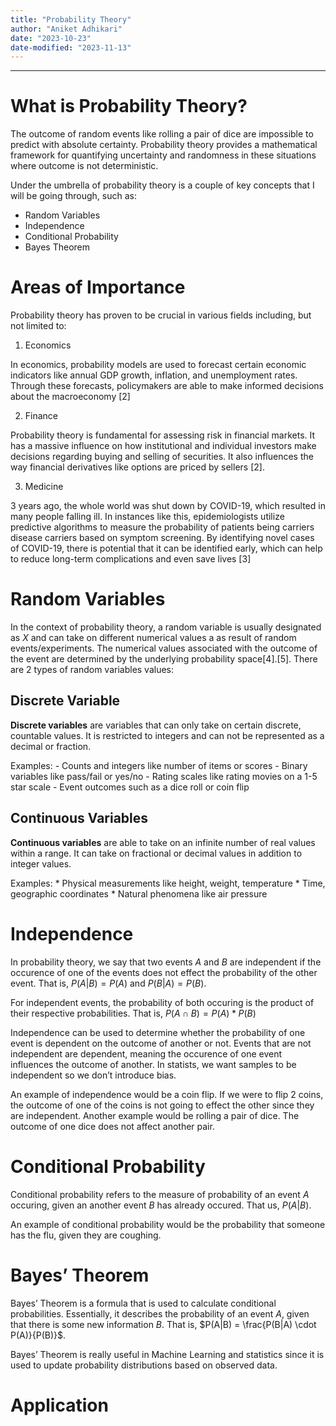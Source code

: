 ```yaml
---
title: "Probability Theory"
author: "Aniket Adhikari"
date: "2023-10-23"
date-modified: "2023-11-13"
---
```

---
# What is Probability Theory?
The outcome of random events like rolling a pair of dice are impossible to predict with absolute certainty. Probability theory provides a mathematical framework for quantifying uncertainty and randomness in these situations where outcome is not deterministic. 

Under the umbrella of probability theory is a couple of key concepts that I will be going through, such as:

-   Random Variables
-   Independence
-   Conditional Probability
-   Bayes Theorem

# Areas of Importance

Probability theory has proven to be crucial in various fields including, but not limited to: 

1. Economics

In economics, probability models are used to forecast certain economic indicators like annual GDP growth, inflation, and unemployment rates. Through these forecasts, policymakers are able to make informed decisions about the macroeconomy [2]

2. Finance 

Probability theory is fundamental for assessing risk in financial markets. It has a massive influence on how institutional and individual investors make decisions regarding buying and selling of securities. It also influences the way financial derivatives like options are priced by sellers [2].

3. Medicine

3 years ago, the whole world was shut down by COVID-19, which resulted in many people falling ill. In instances like this, epidemiologists utilize predictive algorithms to measure the probability of patients being carriers disease carriers based on symptom screening. By identifying novel cases of COVID-19, there is potential that it can be identified early, which can help to reduce long-term complications and even save lives [3]

# Random Variables 
In the context of probability theory, a random variable is usually designated as $X$ and can take on different numerical values a as result of random events/experiments. The numerical values associated with the outcome of the event are determined by the underlying probability space[4].[5]. There are 2 types of random variables values: 

## Discrete Variable
**Discrete variables** are variables that can only take on certain discrete, countable values. It is restricted to integers and can not be represented as a decimal or fraction. 

Examples:
- Counts and integers like number of items or scores
- Binary variables like pass/fail or yes/no 
- Rating scales like rating movies on a 1-5 star scale
- Event outcomes such as a dice roll or coin flip

## Continuous Variables
**Continuous variables** are able to take on an infinite number of real values within a range. It can take on fractional or decimal values in addition to integer values.

Examples: 
* Physical measurements like height, weight, temperature
* Time, geographic coordinates
* Natural phenomena like air pressure 

#  Independence
In probability theory, we say that two events $A$ and $B$ are independent if the occurence of one of the events does not effect the probability of the other event. That is, $P(A|B)=P(A)$ and $P(B|A)=P(B)$. 

For independent events, the probability of both occuring is the product of their respective probabilities. That is, $P(A \cap B)=P(A)*P(B)$

Independence can be used to determine whether the probability of one event is dependent on the outcome of another or not. Events that are not independent are dependent, meaning the occurence of one event influences the outcome of another. In statists, we want samples to be independent so we don't introduce bias.

An example of independence would be a coin flip.  If we were to flip 2 coins, the outcome of one of the coins is not going to effect the other since they are independent. Another example would be rolling a pair of dice. The outcome of one dice does not affect another pair.

# Conditional Probability
Conditional probability refers to the measure of probability of an event $A$ occuring, given an another event $B$ has already occured. That us, $P(A|B)$. 

An example of conditional probability would be the probability that someone has the flu, given they are coughing. 

# Bayes' Theorem
Bayes' Theorem is a formula that is used to calculate conditional probabilities. Essentially, it describes the probability of an event $A$, given that there is some new information $B$. That is, $P(A|B) = \frac{P(B|A) \cdot P(A)}{P(B)}$. 

Bayes' Theorem is really useful in Machine Learning and statistics since it is used to update probability distributions based on observed data. 

# Application
